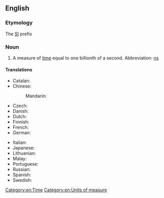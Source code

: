 {{also|nano-second}}
==English==
{{wikipedia|second}}

===Etymology===
The [[SI]] prefix {{prefix|nano|second|lang=en}}

===Noun===
{{en-noun}}

# A measure of [[time]] equal to one billionth of a second. Abbreviation: [[ns]]

====Translations====
{{trans-top|measure of time}}
* Catalan: {{t|ca|nanosegon|m}}
* Chinese:
*: Mandarin: {{t+|cmn|纳秒|tr=nàmiǎo}}
* Czech: {{t|cs|nanosekunda|f}}
* Danish: {{t|da|nanosekund}}
* Dutch: {{t+|nl|nanoseconde}}
* Finnish: {{t+|fi|nanosekunti}}
* French: {{t+|fr|nanoseconde|f}}
* German: {{t+|de|Nanosekunde|f}}
{{trans-mid}}
* Italian: {{t+|it|nanosecondo|m}}
* Japanese: {{t|ja|ナノ秒|tr=Nano byō}}
* Lithuanian: {{t|lt|nanosekundė|f}}
* Malay: {{t|ms|nanosaat}}
* Portuguese: {{t+|pt|nanossegundo|m}}
* Russian: {{t+|ru|наносеку́нда|f}}
* Spanish: {{t+|es|nanosegundo|m}}
* Swedish: {{t|sv|nanosekund|c}}
{{trans-bottom}}

[[Category:en:Time]]
[[Category:en:Units of measure]]